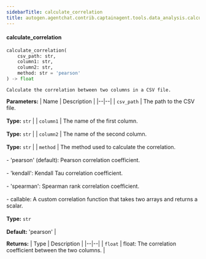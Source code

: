 ```yaml
---
sidebarTitle: calculate_correlation
title: autogen.agentchat.contrib.captainagent.tools.data_analysis.calculate_correlation.calculate_correlation
---
```


<code class="doc-symbol doc-symbol-heading doc-symbol-function"></code>
#### calculate_correlation
<a href="#autogen.agentchat.contrib.captainagent.tools.data_analysis.calculate_correlation..calculate_correlation" class="headerlink" title="Permanent link"></a>

```python
calculate_correlation(
    csv_path: str,
    column1: str,
    column2: str,
    method: str = 'pearson'
) -> float
```

    Calculate the correlation between two columns in a CSV file.

<b>Parameters:</b>
| Name | Description |
|--|--|
| `csv_path` | The path to the CSV file.<br/><br/>**Type:** `str` |
| `column1` | The name of the first column.<br/><br/>**Type:** `str` |
| `column2` | The name of the second column.<br/><br/>**Type:** `str` |
| `method` | The method used to calculate the correlation.<br/><br/>- 'pearson' (default): Pearson correlation coefficient.<br/><br/>- 'kendall': Kendall Tau correlation coefficient.<br/><br/>- 'spearman': Spearman rank correlation coefficient.<br/><br/>- callable: A custom correlation function that takes two arrays and returns a scalar.<br/><br/>**Type:** `str`<br/><br/>**Default:** 'pearson' |

<b>Returns:</b>
| Type | Description |
|--|--|
| `float` | float: The correlation coefficient between the two columns. |

<br />